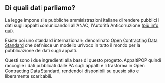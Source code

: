 ## Di quali dati parliamo?

La legge impone alle pubbliche amministrazioni italiane di rendere pubblici i dati sugli appalti comunicandoli all'ANAC, l'Autorità Anticorruzione
([più info qui](http://www.anticorruzione.it/portal/public/classic/Attivitadocumentazione/ContrattiPubblici/Normativa)).

Esiste poi uno standard internazionale, denominato [Open Contracting Data Standard](https://standard.open-contracting.org/latest/en/)
che definisce un modello univoco in tutto il mondo per la pubblicazione dei dati sugli appalti.

Questi sono i due ingredienti alla base di questo progetto. AppaltiPOP quindi raccoglie i dati pubblicati dalle PA sugli appalti e li trasforma in Open Contracting Data Standard,
rendendoli disponibili su questo sito e liberamente scaricabili.
